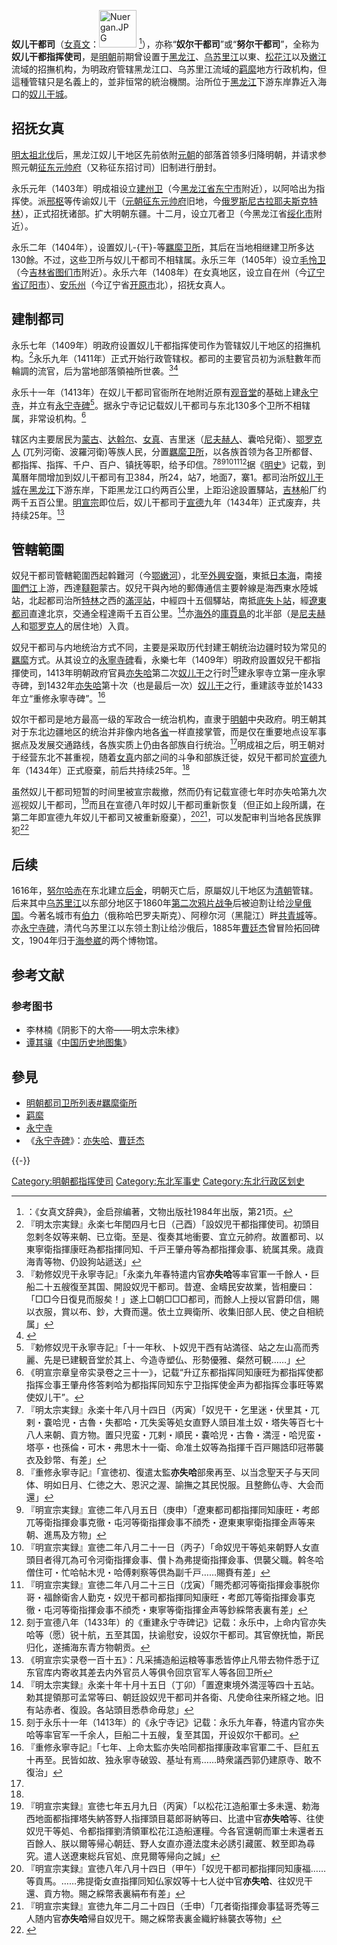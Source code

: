 {{noteTA|1 = 干}}
{{refimprove|time=2008-06-14}}
{{中国东北历史}}

'''奴儿干都司'''（[[女真文|女真文]]：[[File:Nuergan.JPG|60px]] {{IPA|nu ru (g)ə(n)}}<ref>：《女真文辞典》，金启孮编著，文物出版社1984年出版，第21页。</ref>），亦称“'''奴尔干都司'''”或“'''努尔干都司'''”，全称为'''奴儿干都指挥使司'''，是[[明朝|明朝]]前期曾设置于[[黑龙江|黑龙江]]、[[乌苏里江|乌苏里江]]以東、[[松花江|松花江]]以及[[嫩江|嫩江]]流域的招撫机构，为明政府管辖黑龙江口、乌苏里江流域的[[羁縻|羁縻]]地方行政机构，但這種管辖只是名義上的，並非恒常的統治機關。治所位于[[黑龙江|黑龙江]]下游东岸靠近入海口的[[奴儿干城|奴儿干城]]。

== 招抚女真 ==
{{see also|羁縻}}
[[明太祖|明太祖]][[明太祖北伐|北伐]]后，黑龙江奴儿干地区先前依附[[元朝|元朝]]的部落首领多归降明朝，并请求参照元朝[[征东元帅府|征东元帅府]]（又称征东招讨司）旧制进行册封。

永乐元年（1403年）明成祖设立[[建州卫|建州卫]]（今[[黑龙江省|黑龙江省]][[东宁市|东宁市]]附近），以阿哈出为指挥使。派[[邢枢|邢枢]]等传谕奴儿干（[[元朝|元朝]][[征东元帅府|征东元帅府]]旧地，今[[俄罗斯|俄罗斯]][[庙街_(俄罗斯)|尼古拉耶夫斯克]][[特林|特林]]），正式招抚诸部。扩大明朝东疆。十二月，设立兀者卫（今黑龙江省[[绥化市|绥化市]]附近）。

永乐二年（1404年），设置奴儿-{干}-等[[羈縻#元朝以後|羈縻卫所]]，其后在当地相继建卫所多达130餘。不过，这些卫所与奴儿干都司不相辖属。永乐三年（1405年）设立[[毛怜卫|毛怜卫]]（今[[吉林省|吉林省]][[图们市|图们市]]附近）。永乐六年（1408年）在女真地区，设立自在州（今[[辽宁省|辽宁省]][[辽阳市|辽阳市]]）、[[安乐州_(明朝)|安乐州]]（今辽宁省[[开原市|开原市]]北），招抚女真人。

== 建制都司 ==
{{see also|明朝都司卫所列表#羈縻衛所}}
永乐七年（1409年）明政府设置奴儿干都指挥使司作为管辖奴儿干地区的招撫机构。<ref>『明太宗実録』永楽七年閏四月七日（己酉）「設奴児干都指揮使司。初頭目忽剌冬奴等来朝、已立衛。至是、復奏其地衝要、宜立元帥府。故置都司、以東寧衛指揮康旺為都指揮同知、千戸王肇舟等為都指揮僉事、統属其衆。歳貢海青等物、仍設狗站遞送」</ref>永乐九年（1411年）正式开始行政管辖权。都司的主要官员初为派駐數年而輪調的流官，后为當地部落領袖所世袭。<ref>『勅修奴児干永寧寺記』「永楽九年春特遣内官'''亦失哈'''等率官軍一千餘人・巨船二十五艘復至其国、開設奴児干都司。昔遼、金疇民安故業，皆相慶曰：「□□今日復見而服矣！」遂上□朝□□□都司，而餘人上授以官爵印信，賜以衣服，賞以布、鈔，大賚而還。依土立興衛所、收集旧部人民、使之自相統属」</ref><ref name="职能辨析">{{Cite journal|title=奴儿干都司职能辨析|url=http://www.airitilibrary.com/Publication/alDetailedMesh?DocID=16724658-201502-201609230275-201609230275-88-90+94|last=静|first=王晓|last2=院|first2=130012, 吉林长春吉林大学文学|date=2015-7|journal=邢台學院學報|issue=2|volume=30|pages=88–90,94|language=zh|issn=1672-4658|access-date=2019-09-12|archive-date=2019-05-19|archive-url=https://web.archive.org/web/20190519063108/http://www.airitilibrary.com/Publication/alDetailedMesh?docid=16724658-201502-201609230275-201609230275-88-90%2B94|dead-url=no}}</ref>

永乐十一年（1413年）在奴儿干都司官衙所在地附近原有[[观音堂|观音堂]]的基础上建[[永宁寺_(黑龙江)|永宁寺]]，并立有[[永宁寺碑|永宁寺碑]]<ref>『勅修奴児干永寧寺記』「十一年秋、卜奴児干西有站満径、站之左山高而秀麗、先是已建観音堂於其上、今造寺塑仏、形勢優雅、粲然可観……」</ref>。据永宁寺记记载奴儿干都司与东北130多个卫所不相辖属，非常设机构。<ref>《明宣宗章皇帝实录卷之三十一》，记载“升辽东都指挥同知康旺为都指挥使都指挥佥事王肇舟佟答剌哈为都指挥同知东宁卫指挥使金声为都指挥佥事旺等累使奴儿干”。</ref>

辖区内主要居民为[[蒙古族|蒙古]]、[[达斡尔族|达斡尔]]、[[女真|女真]]、吉里迷（[[尼夫赫人|尼夫赫人]]、囊哈兒衛）、[[鄂罗克人|鄂罗克人]] (兀列河衛、波羅河衛)等族人民，分置[[羈縻#元朝以後|羈縻卫所]]，以各族首领为各卫所都督、都指挥、指挥、千户、百户、镇抚等职，给予印信。<ref>『明太宗実録』永楽十年八月十四日（丙寅）「奴児干・乞里迷・伏里其・兀剌・嚢哈児・古魯・失都哈・兀失奚等処女直野人頭目准土奴・塔失等百七十八人来朝、貢方物。置只児蛮・兀剌・順民・嚢哈児・古魯・満涇・哈児蛮・塔亭・也孫倫・可木・弗思木十一衛、命准土奴等為指揮千百戸賜誥印冠帯襲衣及鈔幣、有差」</ref><ref>『重修永寧寺記』「宣徳初、復遣太監'''亦失哈'''部衆再至、以当念聖天子与天同体、明如日月、仁徳之大、恩沢之渥、諭撫之其民悦服。且整飾仏寺、大会而還」</ref><ref>『明宣宗実録』宣徳二年八月五日（庚申）「遼東都司都指揮同知康旺・考郎兀等衛指揮僉事克徹・屯河等衛指揮僉事不顔禿・遼東東寧衛指揮金声等来朝、進馬及方物」</ref><ref>『明宣宗実録』宣徳二年八月二十一日（丙子）「命奴児干等処来朝野人女直頭目者得兀為可令河衛指揮僉事、儹卜為弗提衛指揮僉事、倶襲父職。斡冬哈僧住可・忙哈帖木児・哈傅剌察等倶為副千戸……賜賚有差」</ref><ref>『明宣宗実録』宣徳二年八月二十三日（戊寅）「賜禿都河等衛指揮僉事脱你哥・福餘衛舎人勤克・奴児干都司都指揮同知康旺・考郎兀等衛指揮僉事克徹・屯河等衛指揮僉事不顔禿・東寧等衛指揮金声等鈔綵幣表裏有差」</ref><ref>刻于宣德八年（1433年）的《重建永宁寺碑记》记载：永乐中，上命内官亦失哈等（愿）锐十航，五至其国，扶谕慰安，设奴尔干都司。其官僚抚恤，斯民归化，遂捕海东青方物朝贡。</ref>据《[[明史|明史]]》记载，到萬曆年間增加到奴儿干都司有卫384，所24，站7，地面7，寨1。都司治所[[奴儿干城|奴儿干城]]在[[黑龙江|黑龙江]]下游东岸，下距黑龙江口约两百公里，上距沿途設置驛站，[[吉林市|吉林]]船厂约两千五百公里。[[明宣宗|明宣宗]]即位后，奴儿干都司于[[宣德|宣德]]九年（1434年）正式废弃，共持续25年。<ref name="#1">《明宣宗实录卷一百十五》：凡采捕造船运粮等事悉皆停止凡带去物件悉于辽东官库内寄收其差去内外官员人等俱令回京官军人等各回卫所</ref>

== 管轄範圍 ==
奴兒干都司管轄範圍西起斡難河（今[[鄂嫩河|鄂嫩河]]），北至[[外興安嶺|外興安嶺]]，東抵[[日本海|日本海]]，南接[[圖們江|圖們江]]上游，西達[[韃靼|韃靼]]蒙古。奴兒干與內地的郵傳通信主要幹線是海西東水陸城站，北起都司治所[[特林|特林]]之西的[[滿涇站|滿涇站]]，中經四十五個驛站，南抵[[底失卜站|底失卜站]]，經[[遼東都司|遼東都司]]直達北京，交通全程達兩千五百公里。<ref>『明太宗実録』永楽十年十月十五日（丁卯）「置遼東境外満涇等四十五站。勅其提領那可孟常等曰、朝廷設奴児干都司并各衛、凡使命往来所経之地。旧有站赤者、復設。各站頭目悉恭命毋怠」</ref>亦[[海外|海外]]的[[庫頁島|庫頁島]]的北半部（是[[尼夫赫人|尼夫赫人]]和[[鄂罗克人|鄂罗克人]]的居住地）入貢。

奴兒干都司与内地统治方式不同，主要是采取历代封建王朝统治边疆时较为常见的[[羈縻|羈縻]]方式。从其设立的[[永寧寺碑|永寧寺碑]]看，永樂七年（1409年）明政府設置奴兒干都指揮使司，1413年明朝政府官員[[亦失哈|亦失哈]]第二次[[奴儿干|奴儿干]]之行时<ref>刻于永乐十一年（1413年）的《永宁寺记》记载：永乐九年春，特遣内官亦失哈等率官军一千余人，巨船二十五艘，复至其国，开设奴尔干都司。</ref>建永寧寺立第一座永寧寺碑，到1432年[[亦失哈|亦失哈]]第十次（也是最后一次）[[奴儿干|奴儿干]]之行，重建該寺並於1433年立“重修永寧寺碑”。<ref>『重修永寧寺記』「七年、上命太監亦失哈同都指揮康政率官軍二千、巨舡五十再至。民皆如故、独永寧寺破毀、基址有焉……時衆議西郭仍建原寺、敢不復治」</ref>

奴尔干都司是地方最高一级的军政合一统治机构，直隶于[[明朝|明朝]]中央政府。明王朝其对于东北边疆地区的统治并非像内地各[[省|省]]一样直接掌管，而是仅在重要地点设军事据点及发展交通路线，各族实质上仍由各部族自行统治。<ref name=职能辨析></ref>明成祖之后，明王朝对于经营东北不甚重视，随着[[女真|女真]]内部之间的斗争和部族迁徙，奴兒干都司於[[宣德|宣德]]九年（1434年）正式廢棄，前后共持续25年。<ref name="#1"/>

虽然奴儿干都司短暂的时间里被宣宗裁撤，然而仍有记载宣德七年时亦失哈第九次巡视奴儿干都司，<ref>『明宣宗実録』宣徳七年五月九日（丙寅）「以松花江造船軍士多未還、勅海西地面都指揮塔失納答野人指揮頭目葛郎哥納等曰、比遣中官'''亦失哈'''等、往使奴児干等処、令都指揮劉清領軍松花江造船運糧。今各官還朝而軍士未還者五百餘人、朕以爾等帰心朝廷、野人女直亦遵法度未必誘引藏匿、敕至即為尋究。遣人送遼東総兵官処、庶見爾等帰向之誠」</ref>而且在宣德八年时奴儿干都司重新恢复（但正如上段所講，在第二年即宣德九年奴儿干都司又被重新廢棄），<ref>『明宣宗実録』宣徳八年八月十四日（甲午）「奴児干都司都指揮同知康福……等貢馬。……弗提衛女直指揮同知仏家奴等十七人従中官'''亦失哈'''、往奴児干還、貢方物。賜之綵幣表裏絹布有差」</ref><ref>『明宣宗実録』宣徳九年二月二十四日（壬申）「兀者衛指揮僉事猛哥禿等三人随内官'''亦失哈'''帰自奴児干。賜之綵幣表裏金織紵絲襲衣等物」</ref>{{fact|明英宗时期在今库页岛的北半部地区设立卫所管辖，而且明朝官方仍然在东北地区由极高的统治权}}，可以发配审判当地各民族罪犯<ref name=data>{{Cite web |url=https://max.book118.com/html/2017/0615/115327032.shtm |title=明代奴儿干都司及其卫所研究  杨旸、袁闾琨、傅朗云 著 |accessdate=2020-03-12 |archive-date=2020-03-14 |archive-url=https://web.archive.org/web/20200314112814/https://max.book118.com/html/2017/0615/115327032.shtm |dead-url=no }}</ref>

== 后续 ==
1616年，[[努尔哈赤|努尔哈赤]]在东北建立[[后金|后金]]，明朝灭亡后，原屬奴儿干地区为[[清朝|清朝]]管辖。后来其中[[乌苏里江|乌苏里江]]以东部分地区于1860年[[第二次鸦片战争|第二次鸦片战争]]后被迫割让给[[俄罗斯帝国|沙皇俄国]]。今著名城市有[[伯力|伯力]]（俄称哈巴罗夫斯克）、阿穆尔河（黑龍江）畔[[阿穆尔河畔共青城|共青城]]等。亦[[永宁寺碑|永宁寺碑]]，清代乌苏里江以东领土割让给沙俄后，1885年[[曹廷杰|曹廷杰]]曾冒险拓回碑文，1904年归于[[海参崴|海参崴]]的两个博物馆。

== 参考文献 ==
{{Reflist}}
===参考图书===
*李林楠《阴影下的大帝——明太宗朱棣》
*[[谭其骧|谭其骧]]《[[中国历史地图集|中国历史地图集]]》

== 參見 ==
* [[明朝都司卫所列表#羈縻衛所|明朝都司卫所列表#羈縻衛所]]
* [[羁縻|羁縻]]
* [[永宁寺_(黑龙江)|永宁寺]]
* 《[[永宁寺碑|永宁寺碑]]》：[[亦失哈|亦失哈]]、[[曹廷杰|曹廷杰]]

{{-}}
{{明朝行政區劃|军}}
{{明朝历史事件}}
[[Category:明朝都指挥使司|Category:明朝都指挥使司]]
[[Category:东北军事史|Category:东北军事史]]
[[Category:东北行政区划史|Category:东北行政区划史]]